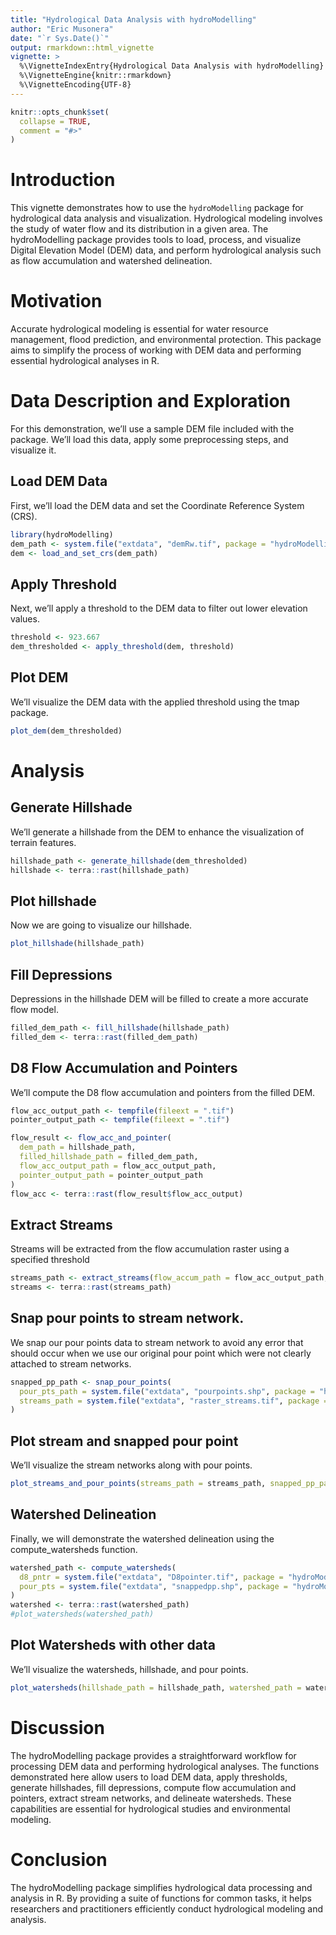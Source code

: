 ```yaml
---
title: "Hydrological Data Analysis with hydroModelling"
author: "Eric Musonera"
date: "`r Sys.Date()`"
output: rmarkdown::html_vignette
vignette: >
  %\VignetteIndexEntry{Hydrological Data Analysis with hydroModelling}
  %\VignetteEngine{knitr::rmarkdown}
  %\VignetteEncoding{UTF-8}
---
```


```r
knitr::opts_chunk$set(
  collapse = TRUE,
  comment = "#>"
)
```
# Introduction

This vignette demonstrates how to use the `hydroModelling` package for hydrological data analysis and visualization.
Hydrological modeling involves the study of water flow and its distribution in a given area. The hydroModelling package provides tools to load, process, and visualize Digital Elevation Model (DEM) data, and perform hydrological analysis such as flow accumulation and watershed delineation.

# Motivation

Accurate hydrological modeling is essential for water resource management, flood prediction, and environmental protection. This package aims to simplify the process of working with DEM data and performing essential hydrological analyses in R.

# Data Description and Exploration

For this demonstration, we'll use a sample DEM file included with the package. We'll load this data, apply some preprocessing steps, and visualize it.

## Load DEM Data
First, we'll load the DEM data and set the Coordinate Reference System (CRS).

```r
library(hydroModelling)
dem_path <- system.file("extdata", "demRw.tif", package = "hydroModelling")
dem <- load_and_set_crs(dem_path)
```

## Apply Threshold
Next, we'll apply a threshold to the DEM data to filter out lower elevation values.

```r
threshold <- 923.667
dem_thresholded <- apply_threshold(dem, threshold)
```

## Plot DEM
We'll visualize the DEM data with the applied threshold using the tmap package.

```r
plot_dem(dem_thresholded)
```

# Analysis

## Generate Hillshade

We'll generate a hillshade from the DEM to enhance the visualization of terrain features.

```r
hillshade_path <- generate_hillshade(dem_thresholded)
hillshade <- terra::rast(hillshade_path)
```

## Plot hillshade

Now we are going to visualize our hillshade.

```r
plot_hillshade(hillshade_path)
```

## Fill Depressions

Depressions in the hillshade DEM will be filled to create a more accurate flow model.

```r
filled_dem_path <- fill_hillshade(hillshade_path)
filled_dem <- terra::rast(filled_dem_path)
```

## D8 Flow Accumulation and Pointers

We'll compute the D8 flow accumulation and pointers from the filled DEM.

```r
flow_acc_output_path <- tempfile(fileext = ".tif")
pointer_output_path <- tempfile(fileext = ".tif")

flow_result <- flow_acc_and_pointer(
  dem_path = hillshade_path,
  filled_hillshade_path = filled_dem_path,
  flow_acc_output_path = flow_acc_output_path,
  pointer_output_path = pointer_output_path
)
flow_acc <- terra::rast(flow_result$flow_acc_output)
```

## Extract Streams

Streams will be extracted from the flow accumulation raster using a specified threshold

```r
streams_path <- extract_streams(flow_accum_path = flow_acc_output_path, threshold = 6000)
streams <- terra::rast(streams_path)

```

## Snap pour points to stream network.
We snap our pour points data to stream network to avoid any error that should occur when we use our original pour point which were not clearly attached to stream networks.


```r
snapped_pp_path <- snap_pour_points(
  pour_pts_path = system.file("extdata", "pourpoints.shp", package = "hydroModelling"),
  streams_path = system.file("extdata", "raster_streams.tif", package = "hydroModelling")
)

```

## Plot stream and snapped pour point
We'll visualize the stream networks along with pour points.

```r
plot_streams_and_pour_points(streams_path = streams_path, snapped_pp_path = system.file("extdata", "snappedpp.shp", package = "hydroModelling"))
```


## Watershed Delineation

Finally, we will demonstrate the watershed delineation using the compute_watersheds function.

```r
watershed_path <- compute_watersheds(
  d8_pntr = system.file("extdata", "D8pointer.tif", package = "hydroModelling"),
  pour_pts = system.file("extdata", "snappedpp.shp", package = "hydroModelling"),
)
watershed <- terra::rast(watershed_path)
#plot_watersheds(watershed_path)
```

## Plot Watersheds with other data

We'll visualize the watersheds, hillshade, and pour points.

```r
plot_watersheds(hillshade_path = hillshade_path, watershed_path = watershed_path, pour_points_path = system.file("extdata", "pourpoints.shp", package = "hydroModelling"))
```

# Discussion

The hydroModelling package provides a straightforward workflow for processing DEM data and performing hydrological analyses. The functions demonstrated here allow users to load DEM data, apply thresholds, generate hillshades, fill depressions, compute flow accumulation and pointers, extract stream networks, and delineate watersheds. These capabilities are essential for hydrological studies and environmental modeling.

# Conclusion
The hydroModelling package simplifies hydrological data processing and analysis in R. By providing a suite of functions for common tasks, it helps researchers and practitioners efficiently conduct hydrological modeling and analysis.


